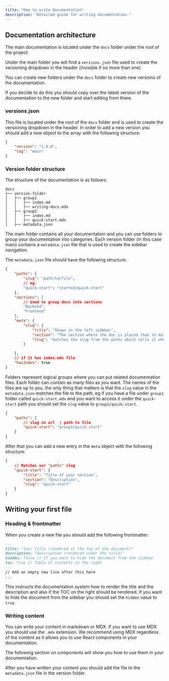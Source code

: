 ```yaml
---
title: "How to write documentation"
description: "Detailed guide for writing documentation."
---
```


## Documentation architecture

The main documentation is located under the `docs` folder under the root of the project.

Under the main folder you will find a `versions.json` file used to create the versioning dropdown in the header (invisible if no more than one)

You can create new folders under the `docs` folder to create new versions of the documentation.

If you decide to do this you should copy over the latest version of the documentation to the new folder and start editing from there.

### versions.json

This file is located under the root of the `docs` folder and is used to create the versioning dropdown in the header.
In order to add a new version you should add a new object to the array with the following structure:

```json
{
	"version": "1.0.0",
	"tag": "main"
}
```

### Version folder structure

The structure of the documentation is as follows:

```
docs
├── version-folder
│   ├── group1
│   │   ├── index.md
│   │   ├── writing-docs.mdx
│   ├── group2
│   │   ├── index.md
│   │   ├── quick-start.mdx
│   ├── metadata.json
```

The main folder contains all your documentation and you can use folders to group your documentation into categories.
Each version folder (in this case main) contains a `metadata.json` file that is used to create the sidebar navigation.

The `metadata.json` file should have the following structure:

```json
{
	"paths": {
		"slug": "path/to/file",
		// eg:
		"quick-start": "started/quick-start"
	},
	"sections": [
		// Used to group docs into sections
		"Backend",
		"Frontend"
	],
	"meta": {
		"slug": {
			"title": "Shown in the left sidebar",
			"section": "The section where the doc is placed (has to match the sections part above)",
			"slug": "matches the slug from the paths which tells it where to find the file"
		}

	},
	// if it has index.mdx file
	"hasIndex": true
}
```

Folders represent logical groups where you can put related documentation files. Each folder can contain as many files as you want.
The names of the files are up to you, the only thing that matters is that the `slug` value in the `metadata.json` matches the file to the path,
eg if you have a file under `group1` folder called `quick-start.mdx` and you want to access it under the `quick-start` path you should set the
`slug` value to `group1/quick-start`.

```json
{
	"paths": {
		// slug in url  | path to file
		"quick-start": "group1/quick-start"
	}
}
```

After that you can add a new entry in the `meta` object with the following structure:

```json
{
	// Matches our "paths" slug
	"quick-start": {
		"title": "Title of your section",
		"section": "Description",
		"slug": "quick-start"
	}
}
```

## Writing your first file

### Heading & frontmatter
When you create a new file you should add the following frontmatter:

```md
---
title: "Your title (rendered at the top of the document)"
description: "Description (rendered under the title)"
hidden: false // If you want to hide the document from the sidebar
toc: true // Table of contents on the right
---
// Add an empty new line after this here
...
```
This instructs the documentation system how to render the title and the description and also if the TOC on the right
should be rendered. If you want to hide the document from the sidebar you should set the `hidden` value to `true`.

### Writing content

You can write your content in markdown or MDX. If you want to use MDX you should use the `.mdx` extension. We recommend
using MDX regardless of the content as it allows you to use React components in your documentation.

The following section on components will show you how to use them in your documentation.

After you have written your content you should add the file to the `metadata.json` file in the version folder.
